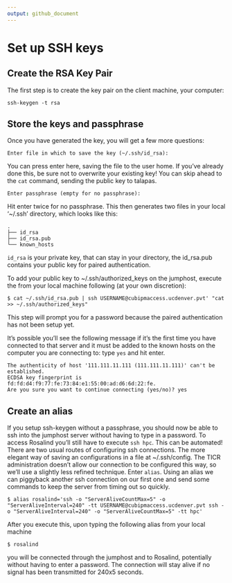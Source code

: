 ```yaml
---
output: github_document
---
```


# Set up SSH keys

## Create the RSA Key Pair

The first step is to create the key pair on the client machine, your computer:

```
ssh-keygen -t rsa
```

## Store the keys and passphrase

Once you have generated the key, you will get a few more questions:

```
Enter file in which to save the key (~/.ssh/id_rsa):
```

You can press enter here, saving the file to the user home. If you've already done this, be sure not to overwrite your existing key! You can skip ahead to the `cat` command, sending the public key to talapas.

```
Enter passphrase (empty for no passphrase):
```
Hit enter twice for no passphrase. This then generates two files in your local '~/.ssh' directory, which looks like this:
```
.
├── id_rsa
├── id_rsa.pub
└── known_hosts
```

`id_rsa` is your private key, that can stay in your directory, the id_rsa.pub contains your public key for paired authentication. 


To add your public key to ~/.ssh/authorized_keys on the jumphost, execute the from your local machine following (at your own discretion):

```
$ cat ~/.ssh/id_rsa.pub | ssh USERNAME@cubipmaccess.ucdenver.pvt' "cat >> ~/.ssh/authorized_keys"
```

This step will prompt you for a password because the paired authentication has not been setup yet.

It's possible you'll see the following message if it's the first time you have connected to that server and it must be added to the known hosts on the computer you are connecting to: type `yes` and hit enter.

```
The authenticity of host '111.111.11.111 (111.111.11.111)' can't be established.
ECDSA key fingerprint is fd:fd:d4:f9:77:fe:73:84:e1:55:00:ad:d6:6d:22:fe.
Are you sure you want to continue connecting (yes/no)? yes
```

## Create an alias

If you setup ssh-keygen without a passphrase, you should now be able to ssh into the jumphost server without having to type in a password. To access Rosalind you'll still have to execute `ssh hpc`. This can be automated! There are two usual routes of configuring ssh connections. The more elegant way of saving an configurations in a file at ~/.ssh/config. The TICR administration doesn't allow our connection to be configured this way, so we'll use a slightly less refined technique. Enter `alias`. Using an alias we can piggyback another ssh connection on our first one and send some commands to keep the server from timing out so quickly.

```
$ alias rosalind='ssh -o "ServerAliveCountMax=5" -o "ServerAliveInterval=240" -tt USERNAME@cubipmaccess.ucdenver.pvt ssh -o "ServerAliveInterval=240" -o "ServerAliveCountMax=5" -tt hpc'
```

After you execute this, upon typing the following alias from your local machine

```
$ rosalind
```

you will be connected through the jumphost and to Rosalind, potentially without having to enter a password. The connection will stay alive if no signal has been transmitted for 240x5 seconds.

